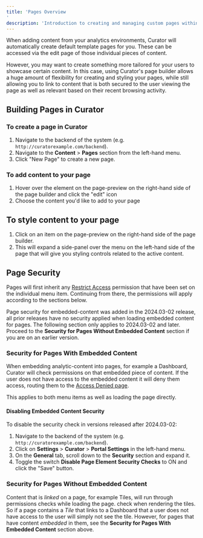 ---
title: 'Pages Overview
'
description: 'Introduction to creating and managing custom pages within Curator using the page builder for flexible content organization and presentation.'
---

When adding content from your analytics environments, Curator will automatically create default template pages for you.
These can be accessed via the edit page of those individual pieces of content.

However, you may want to create something more tailored for your users to showcase certain content.  In this case, using
Curator's page builder allows a huge amount of flexibility for creating and styling your pages, while still allowing you
to link to content that is both secured to the user viewing the page as well as relevant based on their recent browsing activity.

## Building Pages in Curator

### To create a page in Curator

1. Navigate to the backend of the system (e.g. `http://curatorexample.com/backend`).
2. Navigate to the **Content** > **Pages** section from the left-hand menu.
3. Click "New Page" to create a new page.

### To add content to your page

1. Hover over the element on the page-preview on the right-hand side of the page builder and click the "edit" icon
2. Choose the content you'd like to add to your page

## To style content to your page

1. Click on an item on the page-preview on the right-hand side of the page builder.
2. This will expand a side-panel over the menu on the left-hand side of the page that will give you styling controls
related to the active content.

## Page Security

Pages will first inherit any [Restrict Access](/site_content_design/menus/restrict_access)
permission that have been set on the individual menu item.  Continuing from there, the permissions will apply according
to the sections below.

Page security for embedded-content was added in the 2024.03-02 release, all prior releases have no security applied
when loading embedded content for pages.  The following section only applies to 2024.03-02 and later.  Proceed to the
**Security for Pages Without Embedded Content** section if you are on an earlier version.

### Security for Pages With Embedded Content

When embedding analytic-content into pages, for example a Dashboard, Curator will check permissions on that embedded
piece of content.  If the user does not have access to the embedded content it will deny them access, routing them to
the
[Access Denied page](/site_content_design/user_notifications_and_email/error_pages).

This applies to both menu items as well as loading the page directly.

#### Disabling Embedded Content Security

To disable the security check in versions released after 2024.03-02:

1. Navigate to the backend of the system (e.g. `http://curatorexample.com/backend`).
2. Click on **Settings** > **Curator** > **Portal Settings** in the left-hand menu.
3. On the **General** tab, scroll down to the **Security** section and expand it.
4. Toggle the switch **Disable Page Element Security Checks** to ON and click the "Save" button.

### Security for Pages Without Embedded Content

Content that is *linked* on a page, for example Tiles, will run through permissions checks while loading the page.
check when rendering the tiles.  So if a page contains a *Tile* that links to a Dashboard that a user does not have
access to the user will simply not see the tile.  However, for pages that have content *embedded* in them, see the
**Security for Pages With Embedded Content** section above.
